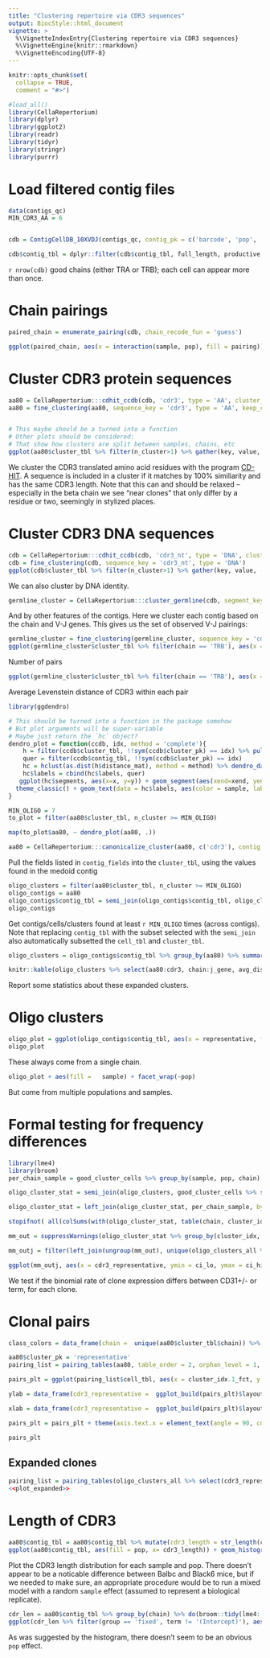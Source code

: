 ```yaml
---
title: "Clustering repertoire via CDR3 sequences"
output: BiocStyle::html_document
vignette: >
  %\VignetteIndexEntry{Clustering repertoire via CDR3 sequences}
  %\VignetteEngine{knitr::rmarkdown}
  %\VignetteEncoding{UTF-8}
---
```


```r
knitr::opts_chunk$set(
  collapse = TRUE,
  comment = "#>")
```

```r
#load_all()
library(CellaRepertorium)
library(dplyr)
library(ggplot2)
library(readr)
library(tidyr)
library(stringr)
library(purrr)
```

# Load filtered contig files

```r
data(contigs_qc)
MIN_CDR3_AA = 6


cdb = ContigCellDB_10XVDJ(contigs_qc, contig_pk = c('barcode', 'pop', 'sample', 'contig_id'), cell_pk = c('barcode', 'pop', 'sample'))

cdb$contig_tbl = dplyr::filter(cdb$contig_tbl, full_length, productive == 'True', high_confidence, chain != 'Multi', str_length(cdr3) > MIN_CDR3_AA) %>% mutate( fancy_name = fancy_name_contigs(., str_c(pop, '_', sample)))

```

`r nrow(cdb)` good chains (either TRA or TRB); each cell can appear more than once.


# Chain pairings

```r
paired_chain = enumerate_pairing(cdb, chain_recode_fun = 'guess')

ggplot(paired_chain, aes(x = interaction(sample, pop), fill = pairing)) + geom_bar() + facet_wrap(~canonical, scale = 'free_x') + coord_flip() + theme_minimal()

```


# Cluster CDR3 protein sequences


```r

aa80 = CellaRepertorium:::cdhit_ccdb(cdb, 'cdr3', type = 'AA', cluster_name = 'aa80', identity = .8)
aa80 = fine_clustering(aa80, sequence_key = 'cdr3', type = 'AA', keep_clustering_details = TRUE)


# This maybe should be a turned into a function 
# Other plots should be considered:
# That show how clusters are split between samples, chains, etc
ggplot(aa80$cluster_tbl %>% filter(n_cluster>1) %>% gather(key, value, -aa80, -fc) , aes(x = value))+ facet_wrap(~key, scales = 'free') + geom_histogram() + scale_y_sqrt()

```

We cluster the CDR3 translated amino acid residues with the program [CD-HIT](http://weizhongli-lab.org/cdhit_suite/cgi-bin/index.cgi?cmd=cd-hit).  A sequence is included in a cluster if it matches by 100% similiarity and has the same CDR3 length.  Note that this can and should be relaxed -- especially in the beta chain we see "near clones" that only differ by a residue or two, seemingly in stylized places.


# Cluster CDR3 DNA sequences

```r
cdb = CellaRepertorium:::cdhit_ccdb(cdb, 'cdr3_nt', type = 'DNA', cluster_name = 'DNA97', identity = .965, min_length = MIN_CDR3_AA*3-1, G = 1)
cdb = fine_clustering(cdb, sequence_key = 'cdr3_nt', type = 'DNA')
ggplot(cdb$cluster_tbl %>% filter(n_cluster>1) %>% gather(key, value, -DNA97) , aes(x = value))+ facet_wrap(~key, scales = 'free') + geom_histogram() + scale_y_sqrt()
```

We can also cluster by DNA identity.

```r
germline_cluster = CellaRepertorium:::cluster_germline(cdb, segment_keys = c('v_gene', 'j_gene', 'chain'), cluster_name = 'segment_idx')
```

And by other features of the contigs. Here we cluster each contig based on the chain and V-J genes.  This gives us the set of observed V-J pairings:

```r
germline_cluster = fine_clustering(germline_cluster, sequence_key = 'cdr3_nt', type = 'DNA')
ggplot(germline_cluster$cluster_tbl %>% filter(chain == 'TRB'), aes(x = v_gene, y = j_gene, fill = n_cluster)) + geom_tile() + theme(axis.text.x = element_text(angle = 90))
```

Number of pairs

```r
ggplot(germline_cluster$cluster_tbl %>% filter(chain == 'TRB'), aes(x = v_gene, y = j_gene, fill = avg_distance)) + geom_tile() + theme(axis.text.x = element_text(angle = 90))
```

Average Levenstein distance of CDR3 within each pair


```r
library(ggdendro)

# This should be turned into a function in the package somehow
# But plot arguments will be super-variable
# Maybe just return the `hc` object?
dendro_plot = function(ccdb, idx, method = 'complete'){
    h = filter(ccdb$cluster_tbl, !!sym(ccdb$cluster_pk) == idx) %>% pull(fc) %>% .[[1]]
    quer = filter(ccdb$contig_tbl, !!sym(ccdb$cluster_pk) == idx)
    hc = hclust(as.dist(h$distance_mat), method = method) %>% dendro_data(type = "rectangle")
    hc$labels = cbind(hc$labels, quer)
   ggplot(hc$segments, aes(x=x, y=y)) + geom_segment(aes(xend=xend, yend=yend)) + 
  theme_classic() + geom_text(data = hc$labels, aes(color = sample, label = fancy_name), size = 3, angle = 60) + scale_x_continuous(breaks = NULL) + ylab('AA Distance') + xlab('')
}

MIN_OLIGO = 7
to_plot = filter(aa80$cluster_tbl, n_cluster >= MIN_OLIGO)

map(to_plot$aa80, ~ dendro_plot(aa80, .))

```

```r
aa80 = CellaRepertorium:::canonicalize_cluster(aa80, c('cdr3'), contig_fields = c('cdr3', 'cdr3_nt', 'chain', 'v_gene', 'd_gene', 'j_gene'))
```

Pull the fields listed in `contig_fields` into the `cluster_tbl`, using the values found in the medoid contig

```r
oligo_clusters = filter(aa80$cluster_tbl, n_cluster >= MIN_OLIGO)
oligo_contigs = aa80
oligo_contigs$contig_tbl = semi_join(oligo_contigs$contig_tbl, oligo_clusters, by = 'aa80')
oligo_contigs
```
Get contigs/cells/clusters found at least `r MIN_OLIGO` times (across contigs).  Note that replacing `contig_tbl` with the subset selected with the `semi_join` also automatically subsetted the `cell_tbl` and `cluster_tbl`.


```r
oligo_clusters = oligo_contigs$contig_tbl %>% group_by(aa80) %>% summarize(`n subjects observed` = length(unique(sample))) %>% left_join(oligo_clusters)

knitr::kable(oligo_clusters %>% select(aa80:cdr3, chain:j_gene, avg_distance, n_cluster))

```

Report some statistics about these expanded clusters.

# Oligo clusters

```r
oligo_plot = ggplot(oligo_contigs$contig_tbl, aes(x = representative, fill = chain)) + geom_bar() + coord_flip() + scale_fill_brewer(type = 'qual') + theme_minimal()
oligo_plot
```

These always come from a single chain.

```r
oligo_plot + aes(fill =   sample) + facet_wrap(~pop)

```

But come from multiple populations and samples.

# Formal testing for frequency differences

```r
library(lme4)
library(broom)
per_chain_sample = good_cluster_cells %>% group_by(sample, pop, chain) %>% summarize(total_cells = n(), weeks_premature = weeks_premature[1])

oligo_cluster_stat = semi_join(oligo_clusters, good_cluster_cells %>% select(dataset, contig_id)) %>% group_by(sample, pop, chain, cluster_idx) %>% summarize(n_cluster = n())%>% ungroup() %>% complete(sample, pop, nesting(cluster_idx, chain), fill = list(n_cluster = 0))

oligo_cluster_stat = left_join(oligo_cluster_stat, per_chain_sample, by = c('sample', 'pop', 'chain')) 

stopifnot( all(colSums(with(oligo_cluster_stat, table(chain, cluster_idx)) > 0) == 1))

mm_out = suppressWarnings(oligo_cluster_stat %>% group_by(cluster_idx, chain) %>% do( glmer(cbind(n_cluster, total_cells) ~ pop + weeks_premature + (1|sample), data = ., family = 'binomial') %>% tidy(conf.int = TRUE)))
```

```r
mm_outj = filter(left_join(ungroup(mm_out), unique(oligo_clusters_all %>% select(cdr3_representative, cluster_idx))), term %in% c('popCD31Pos', 'weeks_premature')) %>% mutate(ci_lo = AMmisc::clamp(conf.low), ci_hi = AMmisc::clamp(conf.high)) %>% arrange(desc(cdr3_representative))

ggplot(mm_outj, aes(x = cdr3_representative, ymin = ci_lo, ymax = ci_hi, y = clamp(estimate))) + geom_pointrange() + facet_wrap(~term, scales = 'free') + coord_flip() + theme_minimal() + geom_hline(yintercept = 0, lty = 2) + xlab("Isomorph") + ylab("log odds of isomorph")
```

We test if the binomial rate of clone expression differs between CD31+/- or term, for each clone.

# Clonal pairs

```r
class_colors = data_frame(chain =  unique(aa80$cluster_tbl$chain)) %>% mutate(class_color =  RColorBrewer::brewer.pal(length(chain),"Set1")[seq_along(chain)])

aa80$cluster_pk = 'representative'
pairing_list = pairing_tables(aa80, table_order = 2, orphan_level = 1, min_expansion = 2, cluster_keys = c('cdr3', 'representative', 'chain', 'v_gene', 'j_gene', 'avg_distance'))


```


```r
pairs_plt = ggplot(pairing_list$cell_tbl, aes(x = cluster_idx.1_fct, y = cluster_idx.2_fct, color = sample, shape = pop)) + geom_jitter(width = .3, height = .3) + theme_minimal()

ylab = data_frame(cdr3_representative =  ggplot_build(pairs_plt)$layout$panel_params[[1]]$y.label) %>% left_join(feature_tbl) %>% mutate(class_color = ifelse(is.na(class_color), '#E41A1C', class_color))

xlab = data_frame(cdr3_representative =  ggplot_build(pairs_plt)$layout$panel_params[[1]]$x.label) %>% left_join(feature_tbl) %>% mutate(class_color = ifelse(is.na(class_color), '#E41A1C', class_color))

pairs_plt = pairs_plt + theme(axis.text.x = element_text(angle = 90, color = xlab$class_color, size = 8), axis.text.y = element_text(color = ylab$class_color, size = 8))

pairs_plt

```

## Expanded clones

```r
pairing_list = pairing_tables(oligo_clusters_all %>% select(cdr3_representative, dataset, barcode, chain, umis, reads), cluster_idx = 'cdr3_representative', cell_identifiers = c('dataset', 'barcode'), canonicalize_fun = canonicalize_by_prevalence, table_order = 2, orphan_level = 1, min_expansion = 4, feature_tbl = feature_tbl, cell_tbl = good_cells, cluster_whitelist = filter(oligo_clusters, n_cluster>8) %>% dplyr::select(cluster_idx.1 = cdr3_representative) %>% unique())
<<plot_expanded>>
```

# Length of CDR3


```r
aa80$contig_tbl = aa80$contig_tbl %>% mutate(cdr3_length = str_length(cdr3_nt))
ggplot(aa80$contig_tbl, aes(fill = pop, x= cdr3_length)) + geom_histogram(binwidth = 1, mapping = aes(y = ..density..)) + theme_minimal() + scale_fill_brewer(type = 'qual') + facet_grid(sample ~chain) + theme(strip.text.y = element_text(angle = 0)) + coord_cartesian(xlim = c(25, 55))

```

Plot the CDR3 length distribution for each sample and pop.  There doesn't appear to be a noticable difference between Balbc and Black6 mice, but if we needed to make sure, an appropriate procedure would be to run a mixed model with a random `sample` effect (assumed to represent a biological replicate).


```r
cdr_len = aa80$contig_tbl %>% group_by(chain) %>% do(broom::tidy(lme4::lmer(cdr3_length ~ pop + (1|sample), data = .), conf.int = TRUE))
ggplot(cdr_len %>% filter(group == 'fixed', term != '(Intercept)'), aes(x = interaction(chain, term), y = estimate, ymin = conf.low, ymax = conf.high)) + geom_pointrange() + theme_minimal() + coord_flip() + ylab('Length(CDR3 Nt)') + xlab('Term/Chain')

```

As was suggested by the histogram, there doesn't seem to be an obvious `pop` effect.

